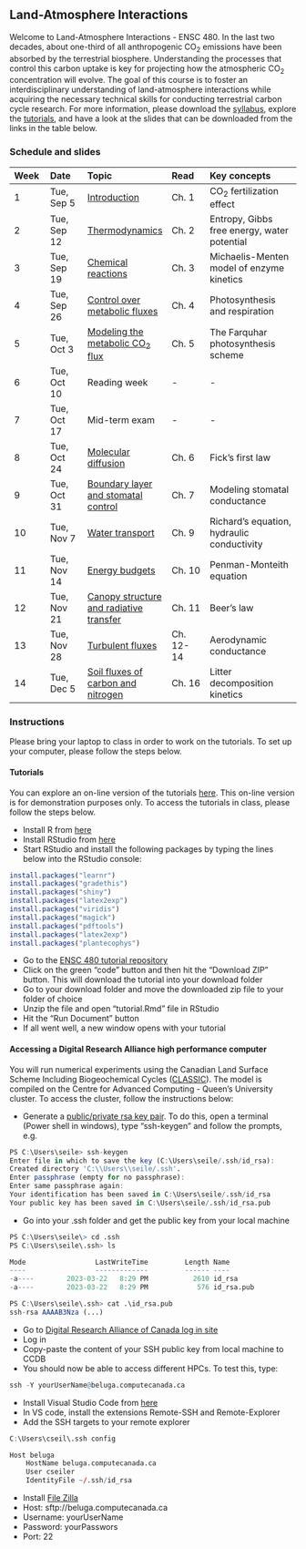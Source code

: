 ## Land-Atmosphere Interactions

Welcome to Land-Atmosphere Interactions - ENSC 480. In the last two decades, about one-third of all anthropogenic CO$_2$ emissions have been absorbed by the terrestrial biosphere. Understanding the processes that control this carbon uptake is key for projecting how the atmospheric CO$_2$ concentration will evolve. The goal of this course is to foster an interdisciplinary understanding of land-atmosphere interactions while acquiring the necessary technical skills for conducting terrestrial carbon cycle research. For more information, please download the [syllabus](https://drive.google.com/file/d/1fjG57OMyd6dRqzmcTs0SW_H9_DuiOdeA/view?usp=sharing), explore the [tutorials](https://seiler-queensu.shinyapps.io/tutorial-ENSC480/), and have a look at the slides that can be downloaded from the links in the table below.

### Schedule and slides

|Week | Date | Topic | Read | Key concepts | 
|:----|:-----|:------|:-----|:-------------|
|1 | Tue, Sep 5 | [Introduction](https://drive.google.com/file/d/16nVrFcM3GKT59az0qmhhcDt0NLoBBt06/view?usp=sharing) | Ch. 1 | CO$_2$ fertilization effect|
|2 | Tue, Sep 12 | [Thermodynamics](https://drive.google.com/file/d/1IazgectFdIEjo9DK4Y6WzzajENIkCOHY/view?usp=drive_link) | Ch. 2 | Entropy, Gibbs free energy, water potential|
|3 | Tue, Sep 19 | [Chemical reactions](https://drive.google.com/file/d/1AReRryZzr1Y-XKd5qWmrxeA1ZWedqEDE/view?usp=drive_link) | Ch. 3  | Michaelis-Menten model of enzyme kinetics |
|4 | Tue, Sep 26 | [Control over metabolic fluxes](https://drive.google.com/file/d/16vJCJ9DyItyqPdpn8YCPuHGgeVGN7Icm/view?usp=drive_link) | Ch. 4  | Photosynthesis and respiration |
|5 | Tue, Oct 3 | [Modeling the metabolic CO$_2$ flux](https://drive.google.com/file/d/1to-gE2_Vis-NmW8kEd4mRopRg4MU4G2r/view?usp=drive_link) | Ch. 5  | The Farquhar photosynthesis scheme |
|6 | Tue, Oct 10 | Reading week  |  - | - |
|7 | Tue, Oct 17 | Mid-term exam | - |  - |
|8 | Tue, Oct 24 | [Molecular diffusion](https://drive.google.com/file/d/1SA2_cV3DQUcz95U-Z9DaEwNq9Td1207u/view?usp=drive_link) | Ch. 6  | Fick's first law |
|9 | Tue, Oct 31 | [Boundary layer and stomatal control](https://drive.google.com/file/d/14dT97jGSXacuVUpW5kjt7RQS9krP_wl8/view?usp=drive_link) | Ch. 7  | Modeling stomatal conductance |
|10 | Tue, Nov 7|  [Water transport](https://drive.google.com/file/d/1Ae4fNXvGd5BPnO_5f19iYuHikjFM2bak/view?usp=drive_link) | Ch. 9  | Richard's equation, hydraulic conductivity |
|11 | Tue, Nov 14 | [Energy budgets](https://drive.google.com/file/d/1tB0IhhynTBAVbCaD4s15lAql56Vsbpl5/view?usp=drive_link) | Ch. 10  | Penman-Monteith equation |
|12 | Tue, Nov 21 | [Canopy structure and radiative transfer](https://drive.google.com/file/d/1o0O3fXw8P3kUClwS-keuj2GottST11xr/view?usp=drive_link) | Ch. 11  | Beer's law |
|13 | Tue, Nov 28 | [Turbulent fluxes](https://drive.google.com/file/d/1NG5BS0wSD6rShNjNXk8N_CBWUTHod7Jq/view?usp=drive_link) | Ch. 12-14  | Aerodynamic conductance |
|14 | Tue, Dec 5 | [Soil fluxes of carbon and nitrogen](https://drive.google.com/file/d/1Sjghg9tcvYSLHraPDN8eZanvNBryOe2b/view?usp=drive_link) | Ch. 16  | Litter decomposition kinetics |

### Instructions

Please bring your laptop to class in order to work on the tutorials. To set up your computer, please follow the steps below.

#### Tutorials

You can explore an on-line version of the tutorials [here](https://seiler-queensu.shinyapps.io/tutorial-ENSC480/). This on-line version is for demonstration purposes only. To access the tutorials in class, please follow the steps below.

* Install R from [here](https://posit.co/download/rstudio-desktop/)
* Install RStudio from [here](https://posit.co/download/rstudio-desktop/)
* Start RStudio and install the following packages by typing the lines below into the RStudio console:

```{r, echo = TRUE, eval=FALSE}
install.packages("learnr")
install.packages("gradethis")
install.packages("shiny")
install.packages("latex2exp")
install.packages("viridis")
install.packages("magick")
install.packages("pdftools")
install.packages("latex2exp")
install.packages("plantecophys")
```

* Go to the [ENSC 480 tutorial repository](https://github.com/cseilerQueens/ENSC480)
* Click on the green "code" button and then hit the "Download ZIP" button. This will download the tutorial into your download folder
* Go to your download folder and move the downloaded zip file to your folder of choice
* Unzip the file and open "tutorial.Rmd" file in RStudio
* Hit the "Run Document" button
* If all went well, a new window opens with your tutorial

#### Accessing a Digital Research Alliance high performance computer

You will run numerical experiments using the Canadian Land Surface Scheme Including Biogeochemical Cycles ([CLASSIC](https://cccma.gitlab.io/classic_pages/)). The model is compiled on the Centre for Advanced Computing - Queen's University cluster. To access the cluster, follow the instructions below: 

* Generate a [public/private rsa key pair](https://docs.alliancecan.ca/wiki/SSH_Keys). To do this, open a terminal (Power shell in windows), type "ssh-keygen" and follow the prompts, e.g.

```{r, echo = TRUE, eval=FALSE}
PS C:\Users\seile> ssh-keygen
Enter file in which to save the key (C:\Users\seile/.ssh/id_rsa):
Created directory 'C:\\Users\\seile/.ssh'.
Enter passphrase (empty for no passphrase):
Enter same passphrase again:
Your identification has been saved in C:\Users\seile/.ssh/id_rsa
Your public key has been saved in C:\Users\seile/.ssh/id_rsa.pub
```

* Go into your .ssh folder and get the public key from your local machine

```{r, echo = TRUE, eval=FALSE}
PS C:\Users\seile\> cd .ssh
PS C:\Users\seile\.ssh> ls

Mode                 LastWriteTime         Length Name
----                 -------------         ------ ----
-a----        2023-03-22   8:29 PM           2610 id_rsa
-a----        2023-03-22   8:29 PM            576 id_rsa.pub

PS C:\Users\seile\.ssh> cat .\id_rsa.pub
ssh-rsa AAAAB3Nza (...)
```

* Go to [Digital Research Alliance of Canada log in site](https://code.visualstudio.com/download)
* Log in
* Copy-paste the content of your SSH public key from local machine to CCDB
* You should now be able to access different HPCs. To test this, type: 

```{r, echo = TRUE, eval=FALSE}
ssh -Y yourUserName@beluga.computecanada.ca
```

* Install Visual Studio Code from [here](https://code.visualstudio.com/download)
* In VS code, install the extensions Remote-SSH and Remote-Explorer
* Add the SSH targets to your remote explorer

```{r, echo = TRUE, eval=FALSE}
C:\Users\cseil\.ssh config

Host beluga
    HostName beluga.computecanada.ca
    User cseiler
    IdentityFile ~/.ssh/id_rsa
```

* Install [File Zilla](https://filezilla-project.org/) 
* Host: sftp://beluga.computecanada.ca 
* Username: yourUserName 
* Password: yourPasswors 
* Port: 22